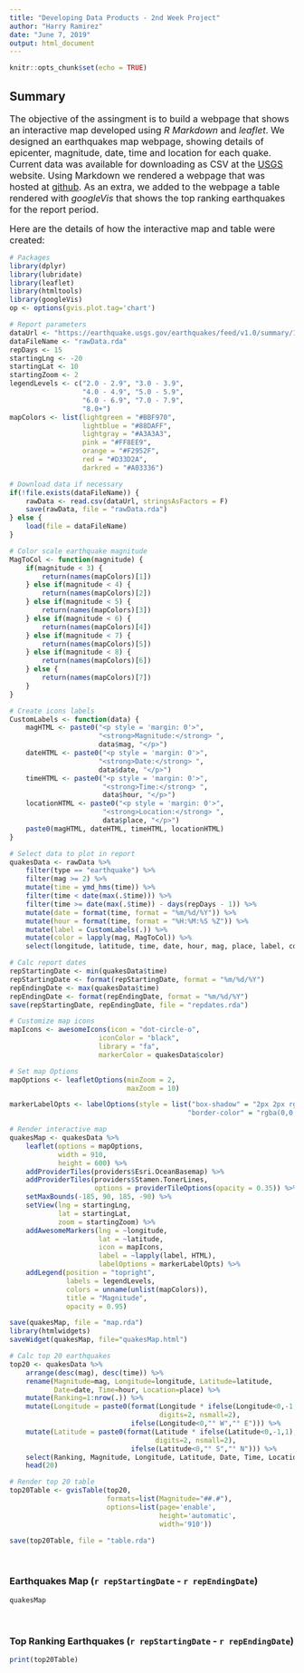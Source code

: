 ```yaml
---
title: "Developing Data Products - 2nd Week Project"
author: "Harry Ramirez"
date: "June 7, 2019"
output: html_document
---
```


```r
knitr::opts_chunk$set(echo = TRUE)
```

## Summary

<font size="3">The objective of the assingment is to build a webpage that shows an interactive map developed using *R Markdown* and *leaflet*. We designed an earthquakes map webpage, showing details of epicenter, magnitude, date, time and location for each quake. Current data was available for downloading as CSV at the [USGS](https://earthquake.usgs.gov/earthquakes/feed/v1.0/csv.php) website. Using Markdown we rendered a webpage that was hosted at [github](https://harryrampr.github.io/DDP_2ndWeekProject/webpage.html). As an extra, we added to the webpage a table rendered with *googleVis* that shows the top ranking earthquakes for the report period.

Here are the details of how the interactive map and table were created:
</font>

```r
# Packages
library(dplyr)
library(lubridate)
library(leaflet)
library(htmltools)
library(googleVis)
op <- options(gvis.plot.tag='chart')

# Report parameters
dataUrl <- "https://earthquake.usgs.gov/earthquakes/feed/v1.0/summary/1.0_month.csv"
dataFileName <- "rawData.rda"
repDays <- 15
startingLng <- -20
startingLat <- 10
startingZoom <- 2
legendLevels <- c("2.0 - 2.9", "3.0 - 3.9",
                  "4.0 - 4.9", "5.0 - 5.9",
                  "6.0 - 6.9", "7.0 - 7.9",
                  "8.0+")
mapColors <- list(lightgreen = "#BBF970",
                  lightblue = "#88DAFF",
                  lightgray = "#A3A3A3",
                  pink = "#FF8EE9",
                  orange = "#F2952F",
                  red = "#D33D2A",
                  darkred = "#A03336")

# Download data if necessary
if(!file.exists(dataFileName)) {
    rawData <- read.csv(dataUrl, stringsAsFactors = F)
    save(rawData, file = "rawData.rda")
} else {
    load(file = dataFileName)
}

# Color scale earthquake magnitude
MagToCol <- function(magnitude) {
    if(magnitude < 3) {
        return(names(mapColors)[1])
    } else if(magnitude < 4) {
        return(names(mapColors)[2])
    } else if(magnitude < 5) {
        return(names(mapColors)[3])
    } else if(magnitude < 6) {
        return(names(mapColors)[4])
    } else if(magnitude < 7) {
        return(names(mapColors)[5])
    } else if(magnitude < 8) {
        return(names(mapColors)[6])
    } else {
        return(names(mapColors)[7])
    }
}

# Create icons labels
CustomLabels <- function(data) {
    magHTML <- paste0("<p style = 'margin: 0'>",
                      "<strong>Magnitude:</strong> ",
                      data$mag, "</p>")
    dateHTML <- paste0("<p style = 'margin: 0'>",
                      "<strong>Date:</strong> ",
                      data$date, "</p>")
    timeHTML <- paste0("<p style = 'margin: 0'>",
                       "<strong>Time:</strong> ",
                       data$hour, "</p>")
    locationHTML <- paste0("<p style = 'margin: 0'>",
                       "<strong>Location:</strong> ",
                       data$place, "</p>")
    paste0(magHTML, dateHTML, timeHTML, locationHTML)
}

# Select data to plot in report
quakesData <- rawData %>% 
    filter(type == "earthquake") %>% 
    filter(mag >= 2) %>%
    mutate(time = ymd_hms(time)) %>% 
    filter(time < date(max(.$time))) %>% 
    filter(time >= date(max(.$time)) - days(repDays - 1)) %>% 
    mutate(date = format(time, format = "%m/%d/%Y")) %>% 
    mutate(hour = format(time, format = "%H:%M:%S %Z")) %>% 
    mutate(label = CustomLabels(.)) %>% 
    mutate(color = lapply(mag, MagToCol)) %>% 
    select(longitude, latitude, time, date, hour, mag, place, label, color)

# Calc report dates
repStartingDate <- min(quakesData$time)
repStartingDate <- format(repStartingDate, format = "%m/%d/%Y")
repEndingDate <- max(quakesData$time)
repEndingDate <- format(repEndingDate, format = "%m/%d/%Y")
save(repStartingDate, repEndingDate, file = "repdates.rda")

# Customize map icons
mapIcons <- awesomeIcons(icon = "dot-circle-o",
                      iconColor = "black",
                      library = "fa",
                      markerColor = quakesData$color)

# Set map Options
mapOptions <- leafletOptions(minZoom = 2,
                             maxZoom = 10)

markerLabelOpts <- labelOptions(style = list("box-shadow" = "2px 2px rgba(0,0,0,0.25)",
                                            "border-color" = "rgba(0,0,0,0.4)"))

# Render interactive map
quakesMap <- quakesData %>% 
    leaflet(options = mapOptions,
            width = 910,
            height = 600) %>%
    addProviderTiles(providers$Esri.OceanBasemap) %>%
    addProviderTiles(providers$Stamen.TonerLines,
                     options = providerTileOptions(opacity = 0.35)) %>%
    setMaxBounds(-185, 90, 185, -90) %>%
    setView(lng = startingLng,
            lat = startingLat,
            zoom = startingZoom) %>%
    addAwesomeMarkers(lng = ~longitude,
                      lat = ~latitude,
                      icon = mapIcons,
                      label = ~lapply(label, HTML),
                      labelOptions = markerLabelOpts) %>% 
    addLegend(position = "topright",
              labels = legendLevels,
              colors = unname(unlist(mapColors)),
              title = "Magnitude",
              opacity = 0.95)

save(quakesMap, file = "map.rda")
library(htmlwidgets)
saveWidget(quakesMap, file="quakesMap.html")

# Calc top 20 earthquakes
top20 <- quakesData %>% 
    arrange(desc(mag), desc(time)) %>% 
    rename(Magnitude=mag, Longitude=longitude, Latitude=latitude,
           Date=date, Time=hour, Location=place) %>% 
    mutate(Ranking=1:nrow(.)) %>% 
    mutate(Longitude = paste0(format(Longitude * ifelse(Longitude<0,-1,1),
                                     digits=2, nsmall=2),
                              ifelse(Longitude<0,"° W","° E"))) %>% 
    mutate(Latitude = paste0(format(Latitude * ifelse(Latitude<0,-1,1),
                                    digits=2, nsmall=2),
                              ifelse(Latitude<0,"° S","° N"))) %>% 
    select(Ranking, Magnitude, Longitude, Latitude, Date, Time, Location) %>% 
    head(20)

# Render top 20 table
top20Table <- gvisTable(top20,
                        formats=list(Magnitude="##.#"),
                        options=list(page='enable',
                                     height='automatic',
                                     width='910'))

save(top20Table, file = "table.rda")

```
<br style="margin-top: 20px">

### Earthquakes Map (`r repStartingDate` - `r repEndingDate`)

```r
quakesMap
```
<br style="margin-top: 20px">

### Top Ranking Earthquakes (`r repStartingDate` - `r repEndingDate`)

```r
print(top20Table)
```
<br style="margin-top: 20px">
